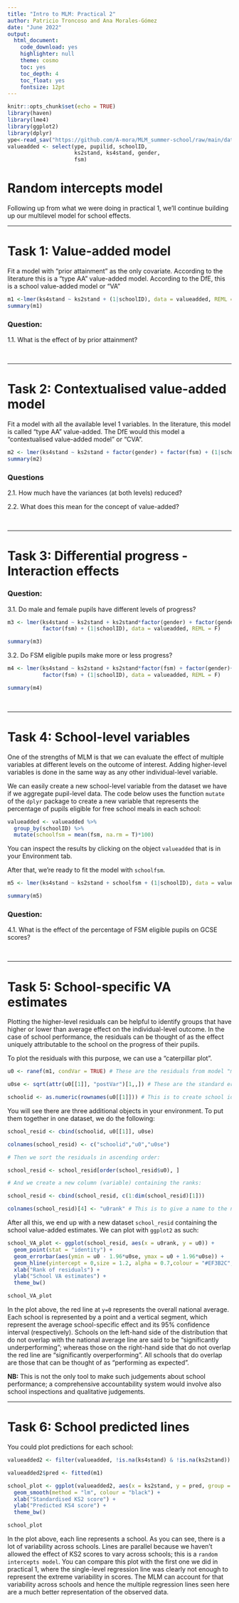 ```yaml
---
title: "Intro to MLM: Practical 2"
author: Patricio Troncoso and Ana Morales-Gómez
date: "June 2022"
output: 
  html_document:
    code_download: yes
    highlighter: null
    theme: cosmo
    toc: yes
    toc_depth: 4
    toc_float: yes
    fontsize: 12pt
---
```


```r
knitr::opts_chunk$set(echo = TRUE)
library(haven)
library(lme4)
library(ggplot2)
library(dplyr)
ype<-read_sav("https://github.com/A-mora/MLM_summer-school/raw/main/data/lsype_15000_final_2011_05_04.sav")
valueadded <- select(ype, pupilid, schoolID, 
                     ks2stand, ks4stand, gender, 
                     fsm)
```
# Random intercepts model

Following up from what we were doing in practical 1, we'll continue building up our multilevel model for school effects.

***

# Task 1: Value-added model

Fit a model with "prior attainment" as the only covariate. According to the literature this is a "type AA" value-added model. According to the DfE, this is a school value-added model or "VA"

```r

m1 <-lmer(ks4stand ~ ks2stand + (1|schoolID), data = valueadded, REML = F)
summary(m1)
```

### Question:

1.1. What is the effect of by prior attainment?

<br>

***

# Task 2: Contextualised value-added model

Fit a model with all the available level 1 variables. In the literature, this model is called "type AA" value-added. The DfE would this model a "contextualised value-added model" or "CVA".

```r

m2 <- lmer(ks4stand ~ ks2stand + factor(gender) + factor(fsm) + (1|schoolID), data = valueadded, REML = F)
summary(m2)
```

### Questions

2.1. How much have the variances (at both levels) reduced?

2.2. What does this mean for the concept of value-added?

<br>

***

# Task 3: Differential progress - Interaction effects

### Question:

3.1. Do male and female pupils have different levels of progress?

```r
m3 <- lmer(ks4stand ~ ks2stand + ks2stand*factor(gender) + factor(gender)+
           factor(fsm) + (1|schoolID), data = valueadded, REML = F)

summary(m3)
```

3.2. Do FSM eligible pupils make more or less progress?

```r
m4 <- lmer(ks4stand ~ ks2stand + ks2stand*factor(fsm) + factor(gender)+
           factor(fsm) + (1|schoolID), data = valueadded, REML = F)

summary(m4)
```

<br>

***

# Task 4: School-level variables

One of the strengths of MLM is that we can evaluate the effect of multiple variables at different levels on the outcome of interest. Adding higher-level variables is done in the same way as any other individual-level variable.

We can easily create a new school-level variable from the dataset we have if we aggregate pupil-level data. The code below uses the function `mutate` of the `dplyr` package to create a new variable that represents the percentage of pupils eligible for free school meals in each school:

```r
valueadded <- valueadded %>%
  group_by(schoolID) %>%
  mutate(schoolfsm = mean(fsm, na.rm = T)*100)
```

You can inspect the results by clicking on the object `valueadded` that is in your Environment tab.

After that, we're ready to fit the model with `schoolfsm`.

```r
m5 <- lmer(ks4stand ~ ks2stand + schoolfsm + (1|schoolID), data = valueadded, REML = F)

summary(m5)
```

### Question:

4.1. What is the effect of the percentage of FSM eligible pupils on GCSE scores?

<br>

***

# Task 5: School-specific VA estimates

Plotting the higher-level residuals can be helpful to identify groups that have higher or lower than average effect on the individual-level outcome. In the case of school performance, the residuals can be thought of as the effect uniquely attributable to the school on the progress of their pupils.

To plot the residuals with this purpose, we can use a "caterpillar plot".


```r

u0 <- ranef(m1, condVar = TRUE) # These are the residuals from model "m1"

u0se <- sqrt(attr(u0[[1]], "postVar")[1,,]) # These are the standard errors of the residuals

schoolid <- as.numeric(rownames(u0[[1]])) # This is to create school identifiers
```

You will see there are three additional objects in your environment. To put them together in one dataset, we do the following:

```r

school_resid <- cbind(schoolid, u0[[1]], u0se)

colnames(school_resid) <- c("schoolid","u0","u0se")

# Then we sort the residuals in ascending order:

school_resid <- school_resid[order(school_resid$u0), ] 

# And we create a new column (variable) containing the ranks:

school_resid <- cbind(school_resid, c(1:dim(school_resid)[1]))

colnames(school_resid)[4] <- "u0rank" # This is to give a name to the new column containing the ranks
```

After all this, we end up with a new dataset `school_resid` containing the school value-added estimates. We can plot with `ggplot2` as such:

```r
school_VA_plot <- ggplot(school_resid, aes(x = u0rank, y = u0)) + 
  geom_point(stat = "identity") +
  geom_errorbar(aes(ymin = u0 - 1.96*u0se, ymax = u0 + 1.96*u0se)) +
  geom_hline(yintercept = 0,size = 1.2, alpha = 0.7,colour = "#EF3B2C", linetype = "twodash") +
  xlab("Rank of residuals") +
  ylab("School VA estimates") +
  theme_bw()

school_VA_plot

```

In the plot above, the red line at `y=0` represents the overall national average. Each school is represented by a point and a vertical segment, which represent the average school-specific effect and its 95% confidence interval (respectively). Schools on the left-hand side of the distribution that do not overlap with the national average line are said to be "significantly underperforming"; whereas those on the right-hand side that do not overlap the red line are "significantly overperforming". All schools that do overlap are those that can be thought of as "performing as expected". 

**NB:** This is not the only tool to make such judgements about school performance; a comprehensive accountability system would involve also school inspections and qualitative judgements.

***

# Task 6: School predicted lines

You could plot predictions for each school:
```r

valueadded2 <- filter(valueadded, !is.na(ks4stand) & !is.na(ks2stand)) # this filter is necessary to avoid issues with missing values

valueadded2$pred <- fitted(m1)

school_plot <- ggplot(valueadded2, aes(x = ks2stand, y = pred, group = factor(schoolID))) + 
  geom_smooth(method = "lm", colour = "black") +
  xlab("Standardised KS2 score") +
  ylab("Predicted KS4 score") +
  theme_bw()

school_plot

```

In the plot above, each line represents a school. As you can see, there is a lot of variability across schools. 
Lines are parallel because we haven't allowed the effect of KS2 scores to vary across schools; this is a `random intercepts model`. You can compare this plot with the first one we did in practical 1, where the single-level regression line was clearly not enough to represent the extreme variability in scores. The MLM can account for that variability across schools and hence the multiple regression lines seen here are a much better representation of the observed data.